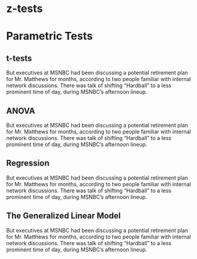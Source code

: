 
# z-tests


# Parametric Tests

## t-tests

But executives at MSNBC had been discussing a potential retirement plan for Mr. Matthews for months, according to two people familiar with internal network discussions. There was talk of shifting “Hardball” to a less prominent time of day, during MSNBC’s afternoon lineup.

## ANOVA

But executives at MSNBC had been discussing a potential retirement plan for Mr. Matthews for months, according to two people familiar with internal network discussions. There was talk of shifting “Hardball” to a less prominent time of day, during MSNBC’s afternoon lineup.

## Regression

But executives at MSNBC had been discussing a potential retirement plan for Mr. Matthews for months, according to two people familiar with internal network discussions. There was talk of shifting “Hardball” to a less prominent time of day, during MSNBC’s afternoon lineup.

## The Generalized Linear Model

But executives at MSNBC had been discussing a potential retirement plan for Mr. Matthews for months, according to two people familiar with internal network discussions. There was talk of shifting “Hardball” to a less prominent time of day, during MSNBC’s afternoon lineup.